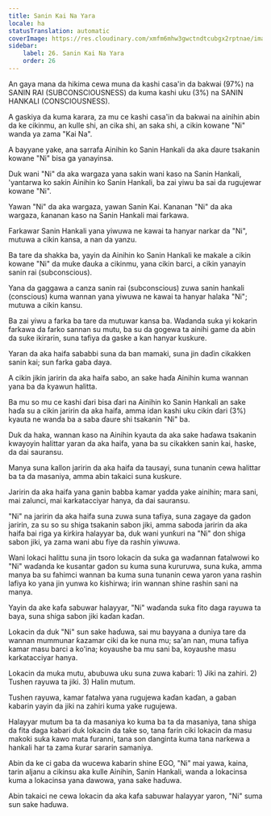 ```yaml
---
title: Sanin Kai Na Yara
locale: ha
statusTranslation: automatic
coverImage: https://res.cloudinary.com/xmfm6mhw3gwctndtcubgx2rptnae/image/upload/v1740468922/small_cover_tratado_de_psicologia_revolucionaria_a4c0dca4e0.webp
sidebar:
    label: 26. Sanin Kai Na Yara
    order: 26
---
```

An gaya mana da hikima cewa muna da kashi casa'in da bakwai (97%) na SANIN RAI (SUBCONSCIOUSNESS) da kuma kashi uku (3%) na SANIN HANKALI (CONSCIOUSNESS).

A gaskiya da kuma karara, za mu ce kashi casa'in da bakwai na ainihin abin da ke cikinmu, an kulle shi, an cika shi, an saka shi, a cikin kowane "Ni" wanda ya zama "Kai Na".

A bayyane yake, ana sarrafa Ainihin ko Sanin Hankali da aka ɗaure tsakanin kowane "Ni" bisa ga yanayinsa.

Duk wani "Ni" da aka wargaza yana sakin wani kaso na Sanin Hankali, 'yantarwa ko sakin Ainihin ko Sanin Hankali, ba zai yiwu ba sai da rugujewar kowane "Ni".

Yawan "Ni" da aka wargaza, yawan Sanin Kai. Ƙananan "Ni" da aka wargaza, ƙananan kaso na Sanin Hankali mai farkawa.

Farkawar Sanin Hankali yana yiwuwa ne kawai ta hanyar narkar da "Ni", mutuwa a cikin kansa, a nan da yanzu.

Ba tare da shakka ba, yayin da Ainihin ko Sanin Hankali ke makale a cikin kowane "Ni" da muke ɗauka a cikinmu, yana cikin barci, a cikin yanayin sanin rai (subconscious).

Yana da gaggawa a canza sanin rai (subconscious) zuwa sanin hankali (conscious) kuma wannan yana yiwuwa ne kawai ta hanyar halaka "Ni"; mutuwa a cikin kansu.

Ba zai yiwu a farka ba tare da mutuwar kansa ba. Wadanda suka yi kokarin farkawa da farko sannan su mutu, ba su da gogewa ta ainihi game da abin da suke ikirarin, suna tafiya da gaske a kan hanyar kuskure.

Yaran da aka haifa sababbi suna da ban mamaki, suna jin daɗin cikakken sanin kai; sun farka gaba daya.

A cikin jikin jaririn da aka haifa sabo, an sake haɗa Ainihin kuma wannan yana ba da kyawun halitta.

Ba mu so mu ce kashi ɗari bisa ɗari na Ainihin ko Sanin Hankali an sake haɗa su a cikin jaririn da aka haifa, amma idan kashi uku cikin ɗari (3%) kyauta ne wanda ba a saba ɗaure shi tsakanin "Ni" ba.

Duk da haka, wannan kaso na Ainihin kyauta da aka sake haɗawa tsakanin kwayoyin halittar yaran da aka haifa, yana ba su cikakken sanin kai, haske, da dai sauransu.

Manya suna kallon jaririn da aka haifa da tausayi, suna tunanin cewa halittar ba ta da masaniya, amma abin takaici suna kuskure.

Jaririn da aka haifa yana ganin babba kamar yadda yake ainihin; mara sani, mai zalunci, mai karkatacciyar hanya, da dai sauransu.

"Ni" na jaririn da aka haifa suna zuwa suna tafiya, suna zagaye da gadon jaririn, za su so su shiga tsakanin sabon jiki, amma saboda jaririn da aka haifa bai riga ya ƙirƙira halayyar ba, duk wani yunƙuri na "Ni" don shiga sabon jiki, ya zama wani abu fiye da rashin yiwuwa.

Wani lokaci halittu suna jin tsoro lokacin da suka ga waɗannan fatalwowi ko "Ni" waɗanda ke kusantar gadon su kuma suna kururuwa, suna kuka, amma manya ba su fahimci wannan ba kuma suna tunanin cewa yaron yana rashin lafiya ko yana jin yunwa ko ƙishirwa; irin wannan shine rashin sani na manya.

Yayin da ake kafa sabuwar halayyar, "Ni" waɗanda suka fito daga rayuwa ta baya, suna shiga sabon jiki kaɗan kaɗan.

Lokacin da duk "Ni" sun sake haɗuwa, sai mu bayyana a duniya tare da wannan mummunar ƙazamar ciki da ke nuna mu; sa'an nan, muna tafiya kamar masu barci a ko'ina; koyaushe ba mu sani ba, koyaushe masu karkatacciyar hanya.

Lokacin da muka mutu, abubuwa uku suna zuwa kabari: 1) Jiki na zahiri. 2) Tushen rayuwa ta jiki. 3) Halin mutum.

Tushen rayuwa, kamar fatalwa yana rugujewa kaɗan kaɗan, a gaban kabarin yayin da jiki na zahiri kuma yake rugujewa.

Halayyar mutum ba ta da masaniya ko kuma ba ta da masaniya, tana shiga da fita daga kabari duk lokacin da take so, tana farin ciki lokacin da masu makoki suka kawo mata furanni, tana son danginta kuma tana narkewa a hankali har ta zama ƙurar sararin samaniya.

Abin da ke ci gaba da wucewa kabarin shine EGO, "Ni" mai yawa, kaina, tarin aljanu a cikinsu aka kulle Ainihin, Sanin Hankali, wanda a lokacinsa kuma a lokacinsa yana dawowa, yana sake haɗuwa.

Abin takaici ne cewa lokacin da aka kafa sabuwar halayyar yaron, "Ni" suma sun sake haɗuwa.

